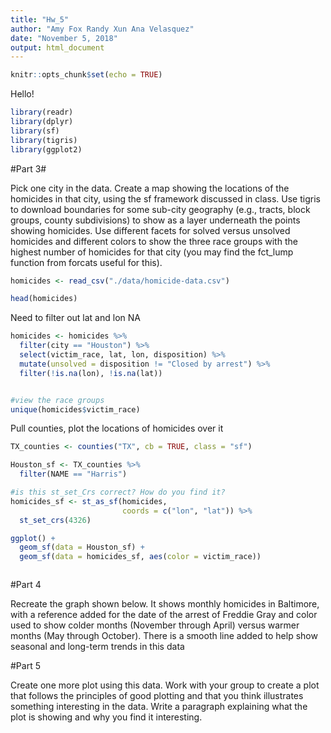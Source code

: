 ```yaml
---
title: "Hw_5"
author: "Amy Fox Randy Xun Ana Velasquez"
date: "November 5, 2018"
output: html_document
---
```


```r
knitr::opts_chunk$set(echo = TRUE)
```

Hello!


```r
library(readr)
library(dplyr)
library(sf)
library(tigris)
library(ggplot2)

```

#Part 3#

Pick one city in the data. Create a map showing the locations of the homicides in that city, using the sf framework discussed in class. Use tigris to download boundaries for some sub-city geography (e.g., tracts, block groups, county subdivisions) to show as a layer underneath the points showing homicides. Use different facets for solved versus unsolved homicides and different colors to show the three race groups with the highest number of homicides for that city (you may find the fct_lump function from forcats useful for this).

```r
homicides <- read_csv("./data/homicide-data.csv")

head(homicides)
```

Need to filter out lat and lon NA
```r
homicides <- homicides %>%
  filter(city == "Houston") %>%
  select(victim_race, lat, lon, disposition) %>%
  mutate(unsolved = disposition != "Closed by arrest") %>%
  filter(!is.na(lon), !is.na(lat))


#view the race groups
unique(homicides$victim_race)
```

Pull counties, plot the locations of homicides over it 

```r

TX_counties <- counties("TX", cb = TRUE, class = "sf") 

Houston_sf <- TX_counties %>%
  filter(NAME == "Harris")

#is this st_set_Crs correct? How do you find it?
homicides_sf <- st_as_sf(homicides,
                         coords = c("lon", "lat")) %>%
  st_set_crs(4326)

ggplot() +
  geom_sf(data = Houston_sf) +
  geom_sf(data = homicides_sf, aes(color = victim_race))



```

#Part 4

Recreate the graph shown below. It shows monthly homicides in Baltimore, with a reference added for the date of the arrest of Freddie Gray and color used to show colder months (November through April) versus warmer months (May through October). There is a smooth line added to help show seasonal and long-term trends in this data

#Part 5

Create one more plot using this data. Work with your group to create a plot that follows the principles of good plotting and that you think illustrates something interesting in the data. Write a paragraph explaining what the plot is showing and why you find it interesting.
